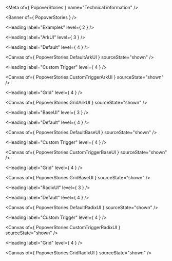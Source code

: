[//]: # (import SpecificationsPopover from '@ovhcloud/ods-react/documentation/ods-popover/custom-elements.json';)


[//]: # (import { TechnicalSpecification } from '../../../src/components/technicalSpecification/TechnicalSpecification';)


<Meta of={ PopoverStories } name="Technical information" />

<Banner of={ PopoverStories } />

[//]: # (<Heading label="Overview" level={ 2 } />)

[//]: # (<Canvas of={ PopoverStories.Overview } sourceState="'none' "/>)

[//]: # (<TechnicalSpecification data={ SpecificationsPopover } />)

<Heading label="Examples" level={ 2 } />

<Heading label="ArkUI" level={ 3 } />

<Heading label="Default" level={ 4 } />

<Canvas of={ PopoverStories.DefaultArkUI } sourceState="shown" />

<Heading label="Custom Trigger" level={ 4 } />

<Canvas of={ PopoverStories.CustomTriggerArkUI } sourceState="shown" />

<Heading label="Grid" level={ 4 } />

<Canvas of={ PopoverStories.GridArkUI } sourceState="shown" />

<Heading label="BaseUI" level={ 3 } />

<Heading label="Default" level={ 4 } />

<Canvas of={ PopoverStories.DefaultBaseUI } sourceState="shown" />

<Heading label="Custom Trigger" level={ 4 } />

<Canvas of={ PopoverStories.CustomTriggerBaseUI } sourceState="shown" />

<Heading label="Grid" level={ 4 } />

<Canvas of={ PopoverStories.GridBaseUI } sourceState="shown" />

<Heading label="RadixUI" level={ 3 } />

<Heading label="Default" level={ 4 } />

<Canvas of={ PopoverStories.DefaultRadixUI } sourceState="shown" />

<Heading label="Custom Trigger" level={ 4 } />

<Canvas of={ PopoverStories.CustomTriggerRadixUI } sourceState="shown" />

<Heading label="Grid" level={ 4 } />

<Canvas of={ PopoverStories.GridRadixUI } sourceState="shown" />
